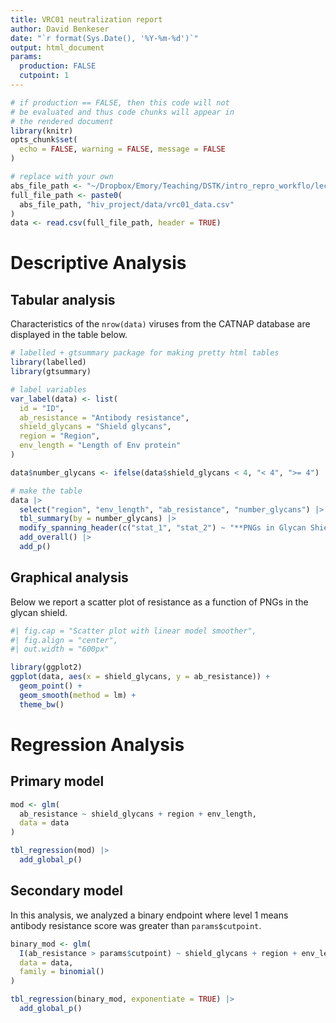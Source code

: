 ```yaml
---
title: VRC01 neutralization report
author: David Benkeser
date: "`r format(Sys.Date(), '%Y-%m-%d')`"
output: html_document
params:
  production: FALSE
  cutpoint: 1
---
```


```r
# if production == FALSE, then this code will not
# be evaluated and thus code chunks will appear in 
# the rendered document
library(knitr)
opts_chunk$set(
  echo = FALSE, warning = FALSE, message = FALSE
)
```


```r
# replace with your own
abs_file_path <- "~/Dropbox/Emory/Teaching/DSTK/intro_repro_workflo/lectures/04_rmarkdown/"
full_file_path <- paste0(
  abs_file_path, "hiv_project/data/vrc01_data.csv"
)
data <- read.csv(full_file_path, header = TRUE)
```

# Descriptive Analysis

## Tabular analysis

Characteristics of the `nrow(data)` viruses from the CATNAP database are displayed in the table below.

```r
# labelled + gtsummary package for making pretty html tables
library(labelled)
library(gtsummary)

# label variables
var_label(data) <- list(
  id = "ID",
  ab_resistance = "Antibody resistance",
  shield_glycans = "Shield glycans",
  region = "Region",
  env_length = "Length of Env protein"
)

data$number_glycans <- ifelse(data$shield_glycans < 4, "< 4", ">= 4")

# make the table
data |> 
  select("region", "env_length", "ab_resistance", "number_glycans") |>
  tbl_summary(by = number_glycans) |> 
  modify_spanning_header(c("stat_1", "stat_2") ~ "**PNGs in Glycan Shield**") |>
  add_overall() |>
  add_p()
```


## Graphical analysis

Below we report a scatter plot of resistance as a function of PNGs in the glycan shield.

```r
#| fig.cap = "Scatter plot with linear model smoother",
#| fig.align = "center", 
#| out.width = "600px"

library(ggplot2)
ggplot(data, aes(x = shield_glycans, y = ab_resistance)) + 
  geom_point() +
  geom_smooth(method = lm) + 
  theme_bw()
```

# Regression Analysis

## Primary model

```r
mod <- glm(
  ab_resistance ~ shield_glycans + region + env_length,
  data = data
)

tbl_regression(mod) |>
  add_global_p()
```

## Secondary model

In this analysis, we analyzed a binary endpoint where level 1 means antibody resistance score was greater than `params$cutpoint`.

```r
binary_mod <- glm(
  I(ab_resistance > params$cutpoint) ~ shield_glycans + region + env_length,
  data = data, 
  family = binomial()
)

tbl_regression(binary_mod, exponentiate = TRUE) |>
  add_global_p()
```